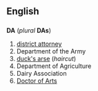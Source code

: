 ==English==
==={{initialism}}===
'''DA''' (''plural'' '''DAs''')

#[[district attorney]]
#Department of the Army
#[[duck's arse]] (''haircut'')
#Department of Agriculture
#Dairy Association
#[[Doctor of Arts]]